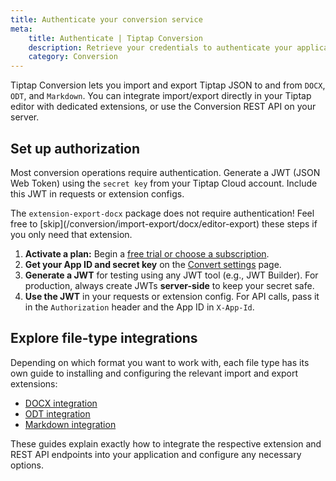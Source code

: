 ```yaml
---
title: Authenticate your conversion service
meta:
    title: Authenticate | Tiptap Conversion
    description: Retrieve your credentials to authenticate your application with Tiptap's conversion service.
    category: Conversion
---
```



Tiptap Conversion lets you import and export Tiptap JSON to and from `DOCX`, `ODT`, and `Markdown`. You can integrate import/export directly in your Tiptap editor with dedicated extensions, or use the Conversion REST API on your server.

## Set up authorization

Most conversion operations require authentication. Generate a JWT (JSON Web Token) using the `secret key` from your Tiptap Cloud account. Include this JWT in requests or extension configs.

<Callout title="Export DOCX Extension" variant="info">
    The <code>extension-export-docx</code> package does not require authentication!
    Feel free to [skip](/conversion/import-export/docx/editor-export) these steps if you only need that extension.
</Callout>

1. **Activate a plan:** Begin a [free trial or choose a subscription](https://cloud.tiptap.dev/v2/billing).
2. **Get your App ID and secret key** on the [Convert settings](https://cloud.tiptap.dev/v2/cloud/convert) page.
3. **Generate a JWT** for testing using any JWT tool (e.g., JWT Builder). For production, always create JWTs **server-side** to keep your secret safe.
4. **Use the JWT** in your requests or extension config. For API calls, pass it in the `Authorization` header and the App ID in `X-App-Id`.

## Explore file-type integrations

Depending on which format you want to work with, each file type has its own guide to installing and configuring the relevant import and export extensions:

- [DOCX integration](/conversion/import-export/docx/)
- [ODT integration](/conversion/import-export/odt)
- [Markdown integration](/conversion/import-export/markdown)

These guides explain exactly how to integrate the respective extension and REST API endpoints into your application and configure any necessary options.